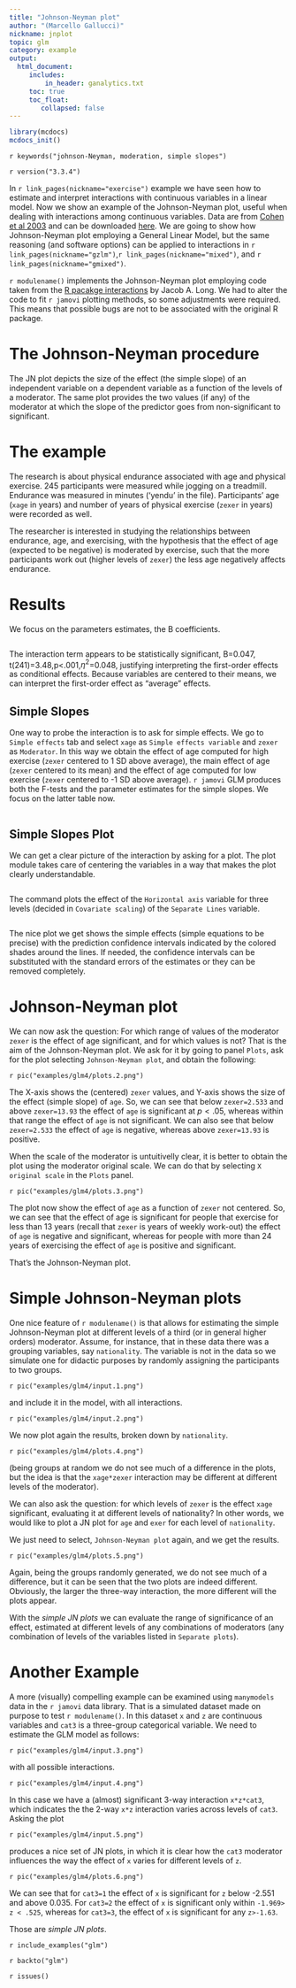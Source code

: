 ```yaml
---
title: "Johnson-Neyman plot"
author: "(Marcello Gallucci)"
nickname: jnplot
topic: glm
category: example
output: 
  html_document:
     includes:
         in_header: ganalytics.txt
     toc: true
     toc_float:
        collapsed: false
---
```


```r
library(mcdocs)
mcdocs_init()
```


`r keywords("johnson-Neyman, moderation, simple slopes")`

`r version("3.3.4")` 


In  `r link_pages(nickname="exercise")` example we have seen how to estimate and interpret interactions with continuous variables in a linear model. Now we show an example of the Johnson-Neyman plot, useful when dealing with interactions among continuous variables. Data are from   [Cohen et al 2003](http://psycnet.apa.org/record/2002-18109-000) and can be downloaded  [here](https://github.com/mcfanda/gamlj_docs/blob/master/data/exercise.csv). We are going to show how Johnson-Neyman plot employing a General Linear Model, but the same reasoning (and software options) can be applied to interactions in  `r link_pages(nickname="gzlm")`,`r link_pages(nickname="mixed")`, and `r link_pages(nickname="gmixed")`. 

`r modulename()` implements the Johnson-Neyman plot employing code taken from the [R pacakge interactions](https://interactions.jacob-long.com/reference/johnson_neyman) by Jacob A. Long. We had to alter the code to fit `r jamovi` plotting methods, so some adjustments were required. This means that possible bugs are not to be associated with the original R package.

# The Johnson-Neyman procedure

The JN plot depicts the size of the effect (the simple slope) of an independent variable on a dependent variable as a function of the levels of a moderator. The same plot provides the two values (if any) of the moderator at which the slope of the predictor goes from non-significant to significant. 

# The example

The research is about physical endurance associated with age and physical exercise. 245 participants were measured while jogging on a treadmill. Endurance was measured in minutes ('yendu' in the file). Participants' age (`xage` in years) and number of years of physical exercise (`zexer` in years) were recorded as well. 

The researcher is interested in studying the relationships between endurance, age, and exercising, with the hypothesis that the effect of age (expected to be  negative) is moderated by exercise, such that the more participants work out (higher levels of `zexer`) the less age negatively affects endurance. 

# Results

We focus on the parameters estimates, the B coefficients.

<img src="examples/glm1/model2.results.png" class="img-responsive" alt="">

The interaction term appears to be statistically significant, B=0.047, t(241)=3.48,p<.001,$\eta^2$=0.048, justifying interpreting the first-order effects as conditional effects. Because variables are centered to their means, we can interpret the first-order effect as "average" effects.


## Simple Slopes

One way to probe the interaction is to ask for simple effects. We go to `Simple effects` tab and select `xage`  as `Simple effects variable` and `zexer` as `Moderator`. In this way we obtain the effect of age computed for high exercise (`zexer` centered to 1 SD above average), the main effect of age (`zexer` centered to its mean) and the effect of age computed for low exercise (`zexer` centered to -1 SD above average). `r jamovi` GLM produces both the F-tests and the parameter estimates for the simple slopes. We focus on the latter table now.

<img src="examples/glm1/simple.results.png" class="img-responsive" alt="">

## Simple Slopes Plot

We can get a clear picture of the interaction by asking for a plot. The plot module takes care of centering the variables in a way that makes the plot clearly understandable. 

<img src="examples/glm1/plots.png" class="img-responsive" alt="">

The command plots the effect of the `Horizontal axis` variable for three levels (decided in `Covariate scaling`) of the `Separate Lines` variable. 

<img src="examples/glm4/plots.0.png" class="img-responsive" alt="">

The nice plot we get shows the simple effects (simple equations to be precise) with the prediction confidence intervals indicated by the colored shades around the lines. If needed, the confidence intervals can be substituted with the standard errors of the estimates or they can be removed completely.

# Johnson-Neyman plot

We can now ask the question: For which range of values of the moderator `zexer` is the effect of age significant, and for which values is not? That is the aim of the Johnson-Neyman plot. We ask for it by going to panel `Plots`, ask for the plot  selecting `Johnson-Neyman plot`, and obtain the following:


`r pic("examples/glm4/plots.2.png")`

The X-axis shows the (centered) `zexer` values, and Y-axis shows the size of the effect (simple slope) of `age`. So, we can see that below `zexer=2.533` and above `zexer=13.93` the effect of `age` is significant at $p<.05$, whereas within that range the effect of `age` is not significant. We can also see that below `zexer=2.533` the effect of `age` is negative, whereas above `zexer=13.93` is positive.

When the scale of the moderator is untuitivelly clear, it is better to obtain the plot using the moderator original scale. We can do that by selecting `X original scale` in the `Plots` panel. 

`r pic("examples/glm4/plots.3.png")`

The plot now show the effect of `age` as a function of `zexer` not centered. So, we can see that the effect of age is significant for people that exercise for less than 13 years (recall that `zexer` is years of weekly work-out) the effect of `age` is negative and significant, whereas for people with more than 24 years of exercising the effect of `age` is positive and significant.

That's the Johnson-Neyman plot.

# Simple Johnson-Neyman plots

One nice feature of `r modulename()` is that allows for estimating the simple Johnson-Neyman plot at different levels of a third (or in general higher orders) moderator. Assume, for instance, that in these data there was a grouping variables, say `nationality`. The variable is not in the data so we simulate one for didactic purposes by randomly assigning the participants to two groups. 

`r pic("examples/glm4/input.1.png")`

and include it in the model, with all interactions.

`r pic("examples/glm4/input.2.png")`

We now plot again the results, broken down by `nationality`.

`r pic("examples/glm4/plots.4.png")`

(being groups at random we do not see much of a difference in the plots, but the idea is that the `xage*zexer` interaction may be different at different levels of the moderator).

We can also ask the question: for which levels of `zexer` is the effect `xage` significant, evaluating it at different levels of nationality? In other words, we would like to plot a JN plot for `age` and `exer` for each level of `nationality`.

We just need to select, `Johnson-Neyman plot` again, and we get the results.

`r pic("examples/glm4/plots.5.png")`

Again, being the groups randomly generated, we do not see much of a difference, but it can be seen that the two plots are indeed different. Obviously, the larger the three-way interaction, the more different will the plots appear.

With the _simple JN plots_ we can evaluate the range of significance of an effect, estimated at different levels of any combinations of moderators (any combination of levels of the variables listed in `Separate plots`).

# Another Example

A more (visually) compelling example can be examined using `manymodels` data in the `r jamovi` data library. That is a simulated dataset made on purpose to test `r modulename()`. In this dataset `x` and `z` are continuous variables and `cat3` is a three-group categorical variable. We need to estimate the GLM model as follows:

`r pic("examples/glm4/input.3.png")`

with all possible interactions.

`r pic("examples/glm4/input.4.png")`

In this case we have a (almost) significant 3-way interaction `x*z*cat3`, which indicates the the 2-way `x*z` interaction varies across levels of `cat3`. Asking the plot 

`r pic("examples/glm4/input.5.png")`

produces a nice set of JN plots, in which it is clear how the `cat3` moderator influences the way the effect of `x` varies for different levels of `z`.

`r pic("examples/glm4/plots.6.png")`

We can see that for `cat3=1` the effect of `x` is significant for `z` below -2.551 and above 0.035. For `cat3=2` the effect of `x` is significant only within `-1.969> z < .525`, whereas for `cat3=3`, the effect of `x` is significant for any `z>-1.63`.

Those are _simple JN plots_.


`r include_examples("glm")`

`r backto("glm")`

`r issues()`
